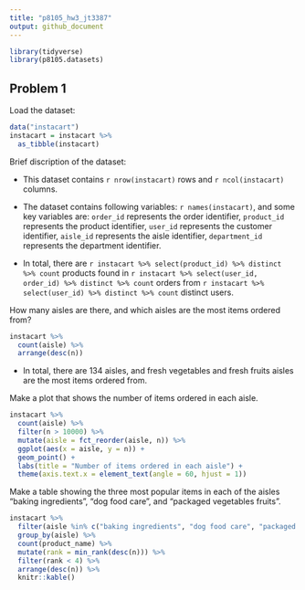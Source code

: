 ```yaml
---
title: "p8105_hw3_jt3387"
output: github_document
---
```

  
```r
library(tidyverse)
library(p8105.datasets)
```

## Problem 1

Load the dataset:

```r
data("instacart")
instacart = instacart %>% 
  as_tibble(instacart)
```
  
Brief discription of the dataset:

- This dataset contains `r nrow(instacart)` rows and `r ncol(instacart)` columns.

- The dataset contains following variables: ``r names(instacart)``, and some key variables are: `order_id` represents the order identifier, `product_id` represents the product identifier, `user_id` represents the customer identifier, `aisle_id` represents the aisle identifier, `department_id` represents the department identifier.
  
- In total, there are `r instacart %>% select(product_id) %>% distinct %>% count` products found in `r instacart %>% select(user_id, order_id) %>% distinct %>% count` orders from `r instacart %>% select(user_id) %>% distinct %>% count` distinct users.

How many aisles are there, and which aisles are the most items ordered from?

```r
instacart %>% 
  count(aisle) %>% 
  arrange(desc(n))
```

- In total, there are 134 aisles, and fresh vegetables and fresh fruits aisles are the most items ordered from.

Make a plot that shows the number of items ordered in each aisle.

```r
instacart %>% 
  count(aisle) %>% 
  filter(n > 10000) %>% 
  mutate(aisle = fct_reorder(aisle, n)) %>% 
  ggplot(aes(x = aisle, y = n)) + 
  geom_point() + 
  labs(title = "Number of items ordered in each aisle") +
  theme(axis.text.x = element_text(angle = 60, hjust = 1))
```

Make a table showing the three most popular items in each of the aisles “baking ingredients”, “dog food care”, and “packaged vegetables fruits”. 

```r
instacart %>% 
  filter(aisle %in% c("baking ingredients", "dog food care", "packaged vegetables fruits")) %>%
  group_by(aisle) %>% 
  count(product_name) %>% 
  mutate(rank = min_rank(desc(n))) %>% 
  filter(rank < 4) %>% 
  arrange(desc(n)) %>%
  knitr::kable()
```
